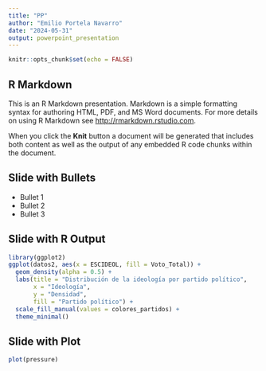 ```yaml
---
title: "PP"
author: "Emilio Portela Navarro"
date: "2024-05-31"
output: powerpoint_presentation
---
```


```r
knitr::opts_chunk$set(echo = FALSE)
```

## R Markdown

This is an R Markdown presentation. Markdown is a simple formatting syntax for authoring HTML, PDF, and MS Word documents. For more details on using R Markdown see <http://rmarkdown.rstudio.com>.

When you click the **Knit** button a document will be generated that includes both content as well as the output of any embedded R code chunks within the document.

## Slide with Bullets

-   Bullet 1
-   Bullet 2
-   Bullet 3

## Slide with R Output

```r
library(ggplot2)
ggplot(datos2, aes(x = ESCIDEOL, fill = Voto_Total)) +
  geom_density(alpha = 0.5) +
  labs(title = "Distribución de la ideología por partido político",
       x = "Ideología",
       y = "Densidad",
       fill = "Partido político") +
  scale_fill_manual(values = colores_partidos) +
  theme_minimal()
```

## Slide with Plot

```r
plot(pressure)
```
